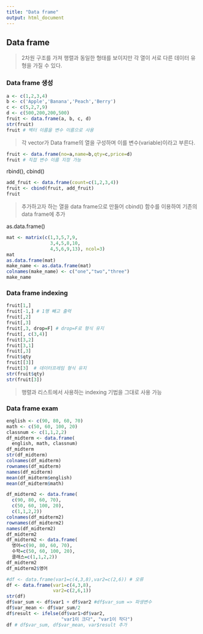```yaml
---
title: "Data frame"
output: html_document
---
```


## Data frame
> 2차원 구조를 가져 행렬과 동일한 형태를 보이지만 각 열이 서로 다른 데이터 유형을 가질 수 있다.

### Data frame 생성
```r
a <- c(1,2,3,4)
b <- c('Apple','Banana','Peach','Berry')
c <- c(5,2,7,9)
d <- c(500,200,200,500)
fruit <- data.frame(a, b, c, d)
str(fruit)
fruit # 벡터 이름을 변수 이름으로 사용
```
> 각 vector가 Data frame의 열을 구성하며 이를 변수(variable)이라고 부른다.

```r
fruit <- data.frame(no=a,name=b,qty=c,price=d)
fruit # 직접 변수 이름 지정 가능
```

rbind(), cbind()
```r
add_fruit <- data.frame(count=c(1,2,3,4))
fruit <- cbind(fruit, add_fruit)
fruit
```
> 추가하고자 하는 열을 data frame으로 만들어 cbind() 함수를 이용하여 기존의 data frame에 추가

as.data.frame()
```r
mat <- matrix(c(1,3,5,7,9,
                3,4,5,8,10,
                4,5,6,9,13), ncol=3)
mat
as.data.frame(mat)
make_name <- as.data.frame(mat)
colnames(make_name) <- c("one","two","three")
make_name
```

### Data frame indexing
```r
fruit[1,]
fruit[-1,] # 1행 빼고 출력
fruit[,2]
fruit[,3]
fruit[,3, drop=F] # drop=F로 형식 유지
fruit[, c(3,4)]
fruit[3,2]
fruit[3,1]
fruit[,3]
fruit$qty
fruit[[3]]
fruit[3]  # 데이터프레임 형식 유지
str(fruit$qty)
str(fruit[3])
```
> 행렬과 리스트에서 사용하는 indexing 기법을 그대로 사용 가능

### Data frame exam
```r
english <- c(90, 80, 60, 70)
math <- c(50, 60, 100, 20)
classnum <- c(1,1,2,2)
df_midterm <- data.frame(
  english, math, classnum)
df_midterm
str(df_midterm)
colnames(df_midterm)
rownames(df_midterm)
names(df_midterm)
mean(df_midterm$english)
mean(df_midterm$math)
```

```r
df_midterm2 <- data.frame(
  c(90, 80, 60, 70), 
  c(50, 60, 100, 20), 
  c(1,1,2,2))
colnames(df_midterm2)
rownames(df_midterm2)
names(df_midterm2)
df_midterm2
df_midterm2 <- data.frame(
  영어=c(90, 80, 60, 70), 
  수학=c(50, 60, 100, 20), 
  클래스=c(1,1,2,2))
df_midterm2
df_midterm2$영어
```

```r
#df <- data.frame(var1=c(4,3,8),var2=c(2,6)) # 오류
df <- data.frame(var1=c(4,3,8), 
                 var2=c(2,6,1))
str(df)
df$var_sum <- df$var1 + df$var2 #df$var_sum => 파생변수
df$var_mean <- df$var_sum/2
df$result <- ifelse(df$var1>df$var2, 
                    "var1이 크다", "var1이 작다")
df # df$var_sum, df$var_mean, var$result 추가
```

